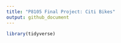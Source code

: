 ```yaml
---
title: "P8105 Final Project: Citi Bikes"
output: github_document
---
```


```r
library(tidyverse)
```




